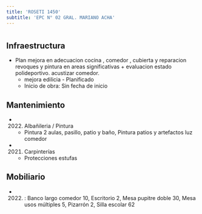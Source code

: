 ```yaml
---
title: 'ROSETI 1450'
subtitle: 'EPC N° 02 GRAL. MARIANO ACHA'
---
```


#
## Infraestructura

* Plan mejora en   adecuacion   cocina , comedor ,  cubierta  y reparacion revoques y pintura en areas significativas + evaluacion estado polideportivo. acustizar comedor. 
    + mejora edilicia - Planificado 
    + Inicio de obra: Sin fecha de inicio 






## Mantenimiento

*  (2022) Albañileria / Pintura 
    + Pintura 2 aulas, pasillo, patio y baño, Pintura patios y artefactos luz comedor

*  (2021) Carpinterías 
    + Protecciones estufas





## Mobiliario

*  (2022) : Banco largo comedor 10, Escritorio 2, Mesa pupitre doble 30, Mesa usos múltiples 5, Pizarrón 2, Silla escolar 62 



